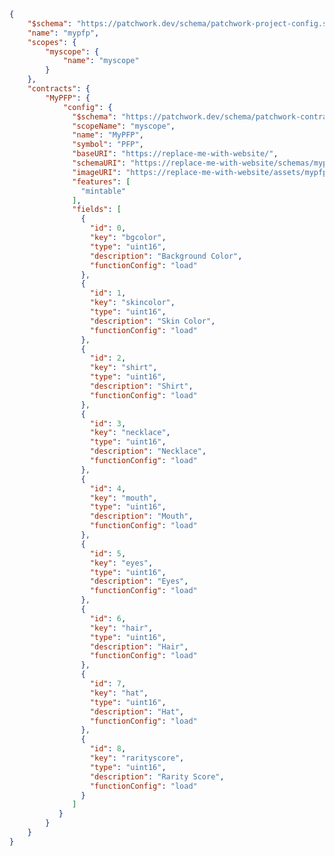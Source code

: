 
```json
{
    "$schema": "https://patchwork.dev/schema/patchwork-project-config.schema.json",
    "name": "mypfp",
    "scopes": {
        "myscope": {
            "name": "myscope"
        }
    },
    "contracts": {
        "MyPFP": {
            "config": {
              "$schema": "https://patchwork.dev/schema/patchwork-contract-config.schema.json",
              "scopeName": "myscope",
              "name": "MyPFP",
              "symbol": "PFP",
              "baseURI": "https://replace-me-with-website/",
              "schemaURI": "https://replace-me-with-website/schemas/mypfp.json",
              "imageURI": "https://replace-me-with-website/assets/mypfp/{tokenID}",
              "features": [
                "mintable"
              ],
              "fields": [
                {
                  "id": 0,
                  "key": "bgcolor",
                  "type": "uint16",
                  "description": "Background Color",
                  "functionConfig": "load"
                },
                {
                  "id": 1,
                  "key": "skincolor",
                  "type": "uint16",
                  "description": "Skin Color",
                  "functionConfig": "load"
                },
                {
                  "id": 2,
                  "key": "shirt",
                  "type": "uint16",
                  "description": "Shirt",
                  "functionConfig": "load"
                },
                {
                  "id": 3,
                  "key": "necklace",
                  "type": "uint16",
                  "description": "Necklace",
                  "functionConfig": "load"
                },
                {
                  "id": 4,
                  "key": "mouth",
                  "type": "uint16",
                  "description": "Mouth",
                  "functionConfig": "load"
                },
                {
                  "id": 5,
                  "key": "eyes",
                  "type": "uint16",
                  "description": "Eyes",
                  "functionConfig": "load"
                },
                {
                  "id": 6,
                  "key": "hair",
                  "type": "uint16",
                  "description": "Hair",
                  "functionConfig": "load"
                },
                {
                  "id": 7,
                  "key": "hat",
                  "type": "uint16",
                  "description": "Hat",
                  "functionConfig": "load"
                },
                {
                  "id": 8,
                  "key": "rarityscore",
                  "type": "uint16",
                  "description": "Rarity Score",
                  "functionConfig": "load"
                }
              ]
           }
        }
    }
}
```